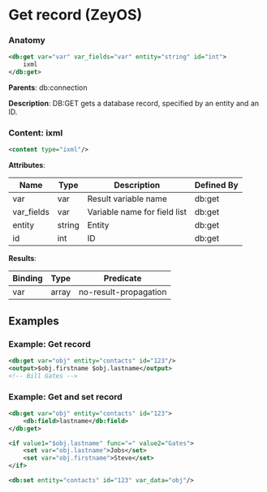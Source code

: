 # Get record (ZeyOS)

### Anatomy

```xml
<db:get var="var" var_fields="var" entity="string" id="int">
    ixml
</db:get>
```

**Parents**: db:connection

 **Description**:
 DB:GET gets a database record, specified by an entity and an ID.

### Content: ixml

```xml
<content type="ixml"/>
```

**Attributes**:

| Name | Type | Description | Defined By |
| ---- | ---- | ----------- | ---------- |
| var | var | Result variable name | db:get |
| var_fields | var | Variable name for field list | db:get |
| entity | string | Entity | db:get |
| id | int | ID | db:get |


**Results**:

| Binding | Type | Predicate |
| ------- | ---- | --------- |
| var | array | no-result-propagation |


## Examples

### Example: Get record

```xml
<db:get var="obj" entity="contacts" id="123"/>
<output>$obj.firstname $obj.lastname</output>
<!-- Bill Gates -->
```

### Example: Get and set record

```xml
<db:get var="obj" entity="contacts" id="123">
	<db:field>lastname</db:field>
</db:get>

<if value1="$obj.lastname" func="=" value2="Gates">
	<set var="obj.lastname">Jobs</set>
	<set var="obj.firstname">Steve</set>
</if>

<db:set entity="contacts" id="123" var_data="obj"/>
```

